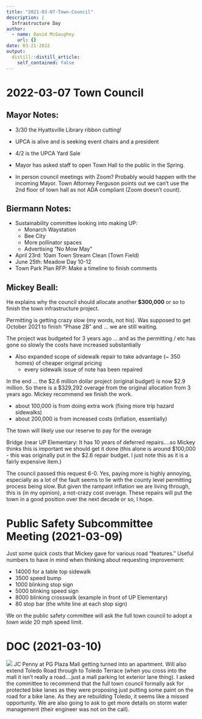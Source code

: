 ```yaml
---
title: "2021-03-07-Town-Council"
description: |
  Infrastructure Day
author:
  - name: David McGaughey
    url: {}
date: 03-21-2022
output:
  distill::distill_article:
    self_contained: false
---
```



# 2022-03-07 Town Council

## Mayor Notes:
  - 3/30 the Hyattsville Library ribbon cutting!

  - UPCA is alive and is seeking event chairs and a president

  - 4/2 is the UPCA Yard Sale

  - Mayor has asked staff to open Town Hall to the public in the Spring.
  
  - In person council meetings with Zoom? Probably would happen with the incoming Mayor. Town Attorney Ferguson points out we can’t use the 2nd floor of town hall as not ADA compliant (Zoom doesn’t count).
  
## Biermann Notes:

  - Sustainability committee looking into making UP:
    - Monarch Waystation
    - Bee City
    - More pollinator spaces
    - Advertising “No Mow May”

  - April 23rd: 10am Town Stream Clean (Town Field)
  - June 25th: Meadow Day 10-12
  - Town Park Plan RFP: Make a timeline to finish comments

## Mickey Beall:

  He explains why the council should allocate another **$300,000** or so to finish the town infrastructure project.
  
  Permitting is getting crazy slow (my words, not his). Was supposed to get October 2021 to finish "Phase 2B" and … we are still waiting. 
  
  The project was budgeted for 3 years ago … and as the permitting / etc has gone so slowly the costs have increased substantially
    
  - Also expanded scope of sidewalk repair to take advantage (~ 350 homes) of cheaper original pricing 
    - every sidewalk issue of note has been repaired
    
  In the end … the \$2.6 million dollar project (original budget) is now \$2.9 million. So there is a $329,292 overage from the original allocation from 3 years ago. Mickey recommend we finish the work.
    
  - about 100,000 is from doing extra work (fixing more trip hazard sidewalks) 
  - about 200,000 is from increased costs (inflation, essentially)
  
  The town will likely use our reserve to pay for the overage
  
  Bridge (near UP Elementary: It has 10 years of deferred repairs….so Mickey thinks this is important we should get it done (this alone is around \$100,000 - this was originally put in the \$2.6 repair budget. I just note this as it is a fairly expensive item.)
  
  The council passed this request 6-0. Yes, paying more is highly annoying, especially as a lot of the fault seems to lie with the county level permitting process being slow. But given the rampant inflation we are living through, this is (in my opinion), a not-crazy cost overage. These repairs will put the town in a good position over the next decade or so, I hope. 
  
# Public Safety Subcommittee Meeting (2021-03-09)

Just some quick costs that Mickey gave for various road "features." Useful numbers to have in mind when thinking about requesting improvement:

  - 14000 for a table top sidewalk
  - 3500 speed bump
  - 1000 blinking stop sign
  - 5000 blinking speed sign
  - 8000 blinking crosswalk (example in front of UP Elementary)
  - 80 stop bar (the white line at each stop sign) 
  
We on the public safety committee will ask the full town council to adopt a *town wide* 20 mph speed limit. 

# DOC (2021-03-10)

![](jc_penny_apt.png)
JC Penny at PG Plaza Mall getting turned into an apartment. Will also extend Toledo Road through to Toledo Terrace (when you cross into the mall it isn't really a road....just a mall parking lot exterior lane thing). I asked the committee to recommend that the full town council formally ask for protected bike lanes as they were proposing just putting some paint on the road for a bike lane. As they are rebuilding Toledo, it seems like a missed opportunity. We are also going to ask to get more details on storm water management (their engineer was not on the call). 
